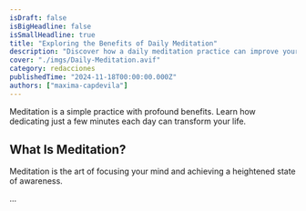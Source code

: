 ```yaml
---
isDraft: false
isBigHeadline: false
isSmallHeadline: true
title: "Exploring the Benefits of Daily Meditation"
description: "Discover how a daily meditation practice can improve your mental clarity and well-being."
cover: "./imgs/Daily-Meditation.avif"
category: redacciones
publishedTime: "2024-11-18T00:00:00.000Z"
authors: ["maxima-capdevila"]
---
```


Meditation is a simple practice with profound benefits. Learn how dedicating just a few minutes each day can transform your life.

## What Is Meditation?

Meditation is the art of focusing your mind and achieving a heightened state of awareness.

...
